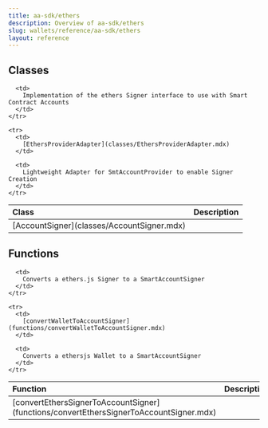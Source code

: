 ```yaml
---
title: aa-sdk/ethers
description: Overview of aa-sdk/ethers
slug: wallets/reference/aa-sdk/ethers
layout: reference
---
```


## Classes

<table>
  <thead>
    <tr>
      <th align="left">Class</th>
      <th align="left">Description</th>
    </tr>
  </thead>

  <tbody>
    <tr>
      <td>
        [AccountSigner](classes/AccountSigner.mdx)
      </td>

      <td>
        Implementation of the ethers Signer interface to use with Smart Contract Accounts
      </td>
    </tr>

    <tr>
      <td>
        [EthersProviderAdapter](classes/EthersProviderAdapter.mdx)
      </td>

      <td>
        Lightweight Adapter for SmtAccountProvider to enable Signer Creation
      </td>
    </tr>

  </tbody>
</table>

## Functions

<table>
  <thead>
    <tr>
      <th align="left">Function</th>
      <th align="left">Description</th>
    </tr>
  </thead>

  <tbody>
    <tr>
      <td>
        [convertEthersSignerToAccountSigner](functions/convertEthersSignerToAccountSigner.mdx)
      </td>

      <td>
        Converts a ethers.js Signer to a SmartAccountSigner
      </td>
    </tr>

    <tr>
      <td>
        [convertWalletToAccountSigner](functions/convertWalletToAccountSigner.mdx)
      </td>

      <td>
        Converts a ethersjs Wallet to a SmartAccountSigner
      </td>
    </tr>

  </tbody>
</table>
